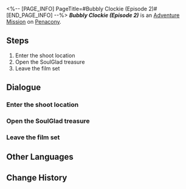 <%-- [PAGE_INFO]
PageTitle=#Bubbly Clockie (Episode 2)#
[END_PAGE_INFO] --%>
{{Stub|Dialogue.}}
{{Mission Infobox
|id            = 8022126
|title         = ''Bubbly Clockie'' (Episode 2)
|image         = <!--Mission Bubbly Clockie (Episode 2).png-->
|type          = Adventure
|event_name    = 
|chapter       = 
|requirements  = {{subst:void|<!--Unknown: {"Type":"Manual"}-->}}
|summary       = <!--official mission summary from Fate's Atlas-->
|characters    = Clockie; Trailblazer
|startLocation = [[Penacony]] - [[''Bubbly Clockie'' (Episode 2)]]
|world         = Penacony
|area          = ''Bubbly Clockie'' (Episode 2)
|prev          = 
|next          = 
|rewards       = 
}}
'''''''Bubbly Clockie'' (Episode 2)''''' is an [[Adventure Mission]] on [[Penacony]].

==Steps==
# Enter the shoot location
# Open the SoulGlad treasure
# Leave the film set

<!--
==Gameplay Notes==

--><!--
==Trial Character==

-->
==Dialogue==
{{Stub Dialogue}}
===Enter the shoot location{{subst:void|<!--802212601-->}}===
{{Mission Description|type=adventure|location=''Bubbly Clockie'' (Episode 2)|Filming for ''Bubbly Clockie'' has started. Complete filming missions according to the goals!<br />The location has been set up. Head there to film.}}
{{Dialogue Start}}
:{{tx}}
{{Dialogue End}}

===Open the SoulGlad treasure{{subst:void|<!--802212604-->}}===
{{Mission Description|type=adventure|location=''Bubbly Clockie'' (Episode 2)|update|Filming for ''Bubbly Clockie'' has started. Complete filming missions according to the goals!<br />You've found a treasure chest. Open it!}}
{{Dialogue Start}}
:{{tx}}
{{Dialogue End}}

===Leave the film set{{subst:void|<!--802212606-->}}===
{{Mission Description|type=adventure|location=''Bubbly Clockie'' (Episode 2)|update|Filming for ''Bubbly Clockie'' has concluded. Go show it to the client!}}
{{Dialogue Start}}
:{{tx}}
{{Dialogue End}}

==Other Languages==
{{Other Languages
|en   = ''Bubbly Clockie'' (Episode 2)
|zhs  = 《爱汽水的钟表小子》第二集
|zht  = 《愛汽水的鐘錶小子》第二集
|ja   = 『ソーダ大好きクロックボーイ』第2話
|ko   = ≪소다수를 좋아하는 시계 소년≫ 제2부
|es   = Relojito, el fanático de la soda (Episodio 2)
|fr   = Chronou le fana de soda &mdash; Épisode&nbsp;2
|ru   = «Часик, любитель газировки» (Эпизод 2)
|th   = "เจ้าหนูนาฬิกาผู้รักโซดา" ตอนที่ 2
|vi   = Cậu Bé Đồng Hồ Thích Soda (Tập 2)
|de   = „Clockie liebt Limonade“: Folge 2
|id   = "Clockie Pecinta Soda" (Episode 2)
|pt   = "Relogin Borbulhante" (Episódio 2)
}}

==Change History==
{{Change History|2.2}}
